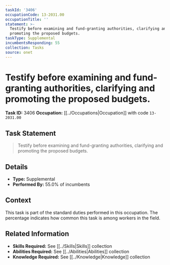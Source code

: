 ```yaml
---
taskId: '3406'
occupationCode: 13-2031.00
occupationTitle: ''
statement: >-
  Testify before examining and fund-granting authorities, clarifying and
  promoting the proposed budgets.
taskType: Supplemental
incumbentsResponding: 55
collection: Tasks
source: onet
---
```

# Testify before examining and fund-granting authorities, clarifying and promoting the proposed budgets.

**Task ID:** 3406
**Occupation:** [[../Occupations|Occupation]] with code `13-2031.00`

## Task Statement

> Testify before examining and fund-granting authorities, clarifying and promoting the proposed budgets.

## Details

- **Type:** Supplemental
- **Performed By:** 55.0% of incumbents

## Context

This task is part of the standard duties performed in this occupation. The percentage indicates how common this task is among workers in the field.

## Related Information

- **Skills Required:** See [[../Skills|Skills]] collection
- **Abilities Required:** See [[../Abilities|Abilities]] collection
- **Knowledge Required:** See [[../Knowledge|Knowledge]] collection
